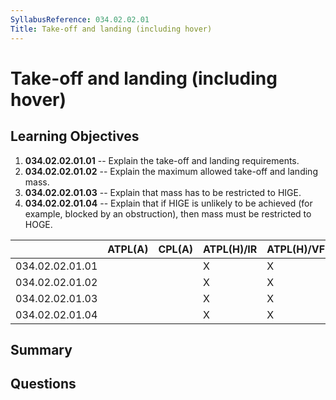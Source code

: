```yaml
---
SyllabusReference: 034.02.02.01
Title: Take-off and landing (including hover)
---
```


# Take-off and landing (including hover)

## Learning Objectives

1.  **034.02.02.01.01** -- Explain the take-off and landing requirements.
2.  **034.02.02.01.02** -- Explain the maximum allowed take-off and landing mass.
3.  **034.02.02.01.03** -- Explain that mass has to be restricted to HIGE.
4.  **034.02.02.01.04** -- Explain that if HIGE is unlikely to be achieved (for
    example, blocked by an obstruction), then mass must be restricted to HOGE.

|                 | ATPL(A) | CPL(A) | ATPL(H)/IR | ATPL(H)/VFR | CPL(H) | IR | CBIR(A) |
| --------------- | ------- | ------ | ---------- | ----------- | ------ | -- | ------- |
| 034.02.02.01.01 |         |        | X          | X           | X      |    |         |
| 034.02.02.01.02 |         |        | X          | X           | X      |    |         |
| 034.02.02.01.03 |         |        | X          | X           | X      |    |         |
| 034.02.02.01.04 |         |        | X          | X           | X      |    |         |

## Summary

## Questions
